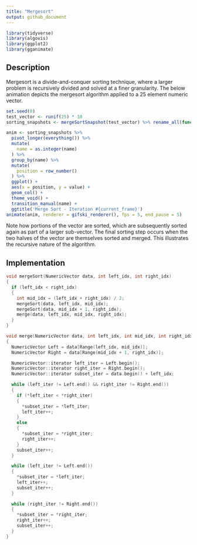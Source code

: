 ```yaml
---
title: "Mergesort"
output: github_document
---
```


```r
library(tidyverse)
library(algovis)
library(ggplot2)
library(gganimate)
```

## Description
Mergesort is a divide-and-conquer sorting technique, where a larger problem is recursively divided and solved at a finer granularity.
The below animation depicts the mergesort algorithm applied to a 25 element numeric vector.
```r
set.seed(0)
test_vector <- runif(25) * 10
sorting_snapshots <- mergeSortSnapshot(test_vector) %>% rename_all(function(x) {str_extract(x, "[0-9]+")})

anim <- sorting_snapshots %>%
  pivot_longer(everything()) %>% 
  mutate(
    name = as.integer(name)
  ) %>%
  group_by(name) %>% 
  mutate(
    position = row_number()
  ) %>% 
  ggplot() + 
  aes(x = position, y = value) + 
  geom_col() + 
  theme_void() +
  transition_manual(name) +
  ggtitle('Merge Sort - Iteration #{current_frame}')
animate(anim, renderer = gifski_renderer(), fps = 5, end_pause = 5)
```
Note how portions of the vector are sorted, which are subsequently sorted again as part of a larger sub-vector.
The final sorting step occurs when the two halves of the vector are themselves sorted and merged.
This illustrates the recursive nature of the algorithm.


## Implementation

```cpp
void mergeSort(NumericVector data, int left_idx, int right_idx)
{
  if (left_idx < right_idx)
  {
    int mid_idx = (left_idx + right_idx) / 2;
    mergeSort(data, left_idx, mid_idx);
    mergeSort(data, mid_idx + 1, right_idx);
    merge(data, left_idx, mid_idx, right_idx);
  }
}

void merge(NumericVector data, int left_idx, int mid_idx, int right_idx)
{
  NumericVector Left = data[Range(left_idx, mid_idx)];
  NumericVector Right = data[Range(mid_idx + 1, right_idx)];

  NumericVector::iterator left_iter = Left.begin();
  NumericVector::iterator right_iter = Right.begin();
  NumericVector::iterator subset_iter = data.begin() + left_idx;

  while (left_iter != Left.end() && right_iter != Right.end())
  {
    if (*left_iter < *right_iter)
    {
      *subset_iter = *left_iter;
      left_iter++;
    }
    else
    {
      *subset_iter = *right_iter;
      right_iter++;
    }
    subset_iter++;
  }

  while (left_iter != Left.end())
  {
    *subset_iter = *left_iter;
    left_iter++;
    subset_iter++;
  }

  while (right_iter != Right.end())
  {
    *subset_iter = *right_iter;
    right_iter++;
    subset_iter++;
  }
}
```
